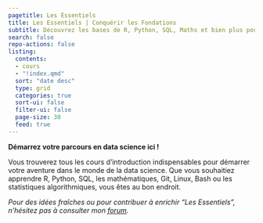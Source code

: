 ```yaml
---
pagetitle: Les Essentiels 
title: Les Essentiels | Conquérir les Fondations
subtitle: Découvrez les bases de R, Python, SQL, Maths et bien plus pour maîtriser les fondamentaux de la data science
search: false
repo-actions: false
listing:
  contents: 
  - cours
  - "!index.qmd"
  sort: "date desc"
  type: grid
  categories: true
  sort-ui: false
  filter-ui: false
  page-size: 30
  feed: true
---
```

**Démarrez votre parcours en data science ici !**

Vous trouverez tous les cours d'introduction indispensables pour démarrer votre aventure dans le monde de la data science. Que vous souhaitiez apprendre R, Python, SQL, les mathématiques, Git, Linux, Bash ou les statistiques algorithmiques, vous êtes au bon endroit. 


*Pour des idées fraîches ou pour contribuer à enrichir "Les Essentiels", n'hésitez pas à consulter mon [forum]().*
